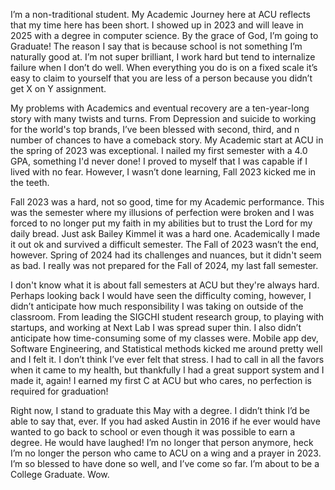 I’m a non-traditional student. My Academic Journey here at ACU reflects that my time here has been short. I showed up in 2023 and will leave in 2025 with a degree in computer science. By the grace of God, I’m going to Graduate! The reason I say that is because school is not something I’m naturally good at. I’m not super brilliant, I work hard but tend to internalize failure when I don’t do well. When everything you do is on a fixed scale it’s easy to claim to yourself that you are less of a person because you didn’t get X on Y assignment. 
	
My problems with Academics and eventual recovery are a ten-year-long story with many twists and turns. From Depression and suicide to working for the world's top brands, I’ve been blessed with second, third, and n number of chances to have a comeback story. My Academic start at ACU in the spring of 2023 was exceptional. I nailed my first semester with a 4.0 GPA, something I'd never done! I proved to myself that I was capable if I lived with no fear. However, I wasn’t done learning, Fall 2023 kicked me in the teeth. 
	
Fall 2023 was a hard, not so good, time for my Academic performance. This was the semester where my illusions of perfection were broken and I was forced to no longer put my faith in my abilities but to trust the Lord for my daily bread. Just ask Bailey Kimmel it was a hard one. Academically I made it out ok and survived a difficult semester. The Fall of 2023 wasn’t the end, however. Spring of 2024 had its challenges and nuances, but it didn't seem as bad. I really was not prepared for the Fall of 2024, my last fall semester. 
	
I don't know what it is about fall semesters at ACU but they're always hard. Perhaps looking back I would have seen the difficulty coming, however, I didn’t anticipate how much responsibility I was taking on outside of the classroom. From leading the SIGCHI student research group, to playing with startups, and working at Next Lab I was spread super thin. I also didn’t anticipate how time-consuming some of my classes were. Mobile app dev, Software Engineering, and Statistical methods kicked me around pretty well and I felt it. I don’t think I’ve ever felt that stress. I had to call in all the favors when it came to my health, but thankfully I had a great support system and I made it, again! I earned my first C at ACU but who cares, no perfection is required for graduation! 

Right now, I stand to graduate this May with a degree. I didn’t think I’d be able to say that, ever. If you had asked Austin in 2016 if he ever would have wanted to go back to school or even though it was possible to earn a degree. He would have laughed! I’m no longer that person anymore, heck I’m no longer the person who came to ACU on a wing and a prayer in 2023.  I’m so blessed to have done so well, and I’ve come so far. I’m about to be a College Graduate. Wow.

